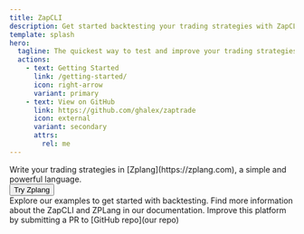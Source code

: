 ```yaml
---
title: ZapCLI
description: Get started backtesting your trading strategies with ZapCLI
template: splash
hero:
  tagline: The quickest way to test and improve your trading strategies!
  actions:
    - text: Getting Started
      link: /getting-started/
      icon: right-arrow
      variant: primary
    - text: View on GitHub
      link: https://github.com/ghalex/zaptrade
      icon: external
      variant: secondary
      attrs:
        rel: me
---
```



<CardGrid stagger>
  <Card title="Discover Zplang" icon="pencil">
    Write your trading strategies in [Zplang](https://zplang.com), a simple and powerful language.
    <div>
      <button class="text-red-500 p-4">Try Zplang</button>
    </div>
  </Card>
  <Card title="Try our examples" icon="add-document">
    Explore our examples to get started with backtesting.
  </Card>
  <Card title="Read the docs" icon="open-book">
    Find more information about the ZapCLI and ZPLang in our documentation.

  </Card>
  <Card title="Contribute" icon="seti:git">
    Improve this platform by submitting a PR to [GitHub repo](our repo)
  </Card>
</CardGrid>
